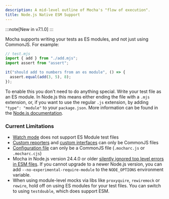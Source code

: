 ```yaml
---
description: A mid-level outline of Mocha's "flow of execution".
title: Node.js Native ESM Support
---
```


:::note[New in v7.1.0]
:::

Mocha supports writing your tests as ES modules, and not just using CommonJS.
For example:

```js
// test.mjs
import { add } from "./add.mjs";
import assert from "assert";

it("should add to numbers from an es module", () => {
  assert.equal(add(3, 5), 8);
});
```

To enable this you don't need to do anything special.
Write your test file as an ES module.
In Node.js this means either ending the file with a `.mjs` extension, or, if you want to use the regular `.js` extension, by adding `"type": "module"` to your `package.json`.
More information can be found in the [Node.js documentation](https://nodejs.org/api/esm.html).

### Current Limitations

- [Watch mode](/next/running/cli#--watch--w) does not support ES Module test files
- [Custom reporters](../reporters/third-party) and [custom interfaces](../interfaces/third-party) can only be CommonJS files
- [Configuration file](/next/running/configuring) can only be a CommonJS file (`.mocharc.js` or `.mocharc.cjs`)
- Mocha in Node.js version 24.4.0 or older [silently ignored top level errors in ESM files](https://github.com/mochajs/mocha/issues/5396).
  If you cannot upgrade to a newer Node.js version, you can add `--no-experimental-require-module` to the `NODE_OPTIONS` environment variable.
- When using module-level mocks via libs like `proxyquire`, `rewiremock` or `rewire`, hold off on using ES modules for your test files.
  You can switch to using `testdouble`, which does support ESM.
